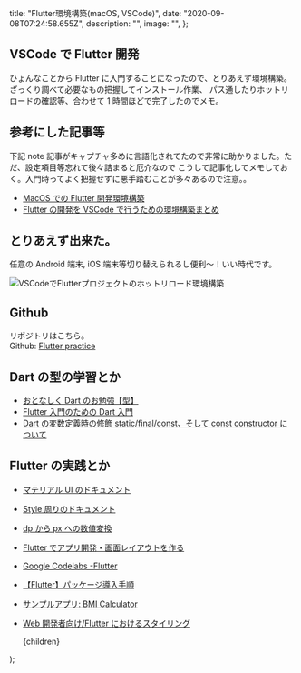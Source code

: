
  title: "Flutter環境構築(macOS, VSCode)",
  date: "2020-09-08T07:24:58.655Z",
  description: "",
  image: "",
};

## VSCode で Flutter 開発

ひょんなことから Flutter に入門することになったので、とりあえず環境構築。ざっくり調べて必要なもの把握してインストール作業、
パス通したりホットリロードの確認等、合わせて 1 時間ほどで完了したのでメモ。

## 参考にした記事等

下記 note 記事がキャプチャ多めに言語化されてたので非常に助かりました。ただ、設定項目等忘れて後々詰まると厄介なので
こうして記事化してメモしておく。入門時ってよく把握せずに悪手踏むことが多々あるので注意。。

- [MacOS での Flutter 開発環境構築](https://note.com/hatchoutschool/n/n9846d3b90a02)
- [Flutter の開発を VSCode で行うための環境構築まとめ](https://blogenist.jp/2019/11/20/9795/)

## とりあえず出来た。

任意の Android 端末, iOS 端末等切り替えられるし便利〜！いい時代です。

<Display caption="VSCodeでFlutterプロジェクトのホットリロード環境構築">
  <img
    src="/20200908/demo.gif"
    alt="VSCodeでFlutterプロジェクトのホットリロード環境構築"
    title="VSCodeでFlutterプロジェクトのホットリロード環境構築"
  />
</Display>

## Github

リポジトリはこちら。  
Github: [Flutter practice](https://github.com/nadjaharold/practice-flutter)

## Dart の型の学習とか

- [おとなしく Dart のお勉強【型】](https://notes.tret.jp/dart-tour-built-in-types/)
- [Flutter 入門のための Dart 入門](https://qiita.com/teradonburi/items/913fb8c311b9f2bdb1dd)
- [Dart の変数定義時の修飾 static/final/const、そして const constructor について](https://qiita.com/uehaj/items/7c07f019e05a743d1022)

## Flutter の実践とか

- [マテリアル UI のドキュメント](https://flutter.dev/docs/development/ui/widgets/material)
- [Style 周りのドキュメント](https://api.flutter.dev/flutter/painting/TextStyle-class.html)
- [dp から px への数値変換](http://black-flag.net/static/dipPx/)
- [Flutter でアプリ開発・画面レイアウトを作る](https://gaprot.jp/2020/06/29/flutterui-widget/)
- [Google Codelabs -Flutter](https://codelabs.developers.google.com/?cat=Flutter)
- [【Flutter】パッケージ導入手順](https://qiita.com/akeome/items/0a6ebf3af402fdf62c79)
- [サンプルアプリ: BMI Calculator](https://github.com/chiyomasa/bmi-calculator-flutter)
- [Web 開発者向け/Flutter におけるスタイリング](https://flutter.dev/docs/get-started/flutter-for/web-devs)
  
  <div className="mdx__body">
    <Layout meta={meta}>{children}</Layout>
  </div>
);
